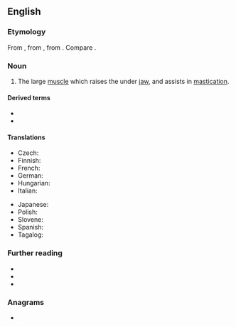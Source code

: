 {{also|masséter}}
==English==
{{wikipedia}}

===Etymology===
From {{etyl|NL.|en}}, from {{etyl|grc|en}} {{m|grc|μασητήρ||a chewer, a muscle of the lower jaw used in chewing}}, from {{m|grc|μασᾶσθαι||to chew}}. Compare {{cog|fr|masséter}}.

===Noun===
{{en-noun}}

# {{lb|en|anatomy}} The large [[muscle]] which raises the under [[jaw]], and assists in [[mastication]].

====Derived terms====
* {{l|en|masseteral}}
* {{l|en|masseteric}}

====Translations====
{{trans-top|the large muscle which raises the under jaw, and assists in mastication}}
* Czech: {{t|cs|žvýkací sval|m}}
* Finnish: {{t|fi|puremalihas}}
* French: {{t+|fr|masséter|m}}
* German: {{t|de|Masseter|m}}
* Hungarian: {{t+|hu|rágóizom}}
* Italian: {{t+|it|massetere|m}}
{{trans-mid}}
* Japanese: {{t|ja|咬筋|tr=こうきん, kōkin|sc=Jpan}}
* Polish: {{t|pl|mięsień żwacz|m}}
* Slovene: {{t|sl|žvekalka|f}}
* Spanish: {{t|es|masetero|m}}
* Tagalog: {{t|tl|pangnguya}}
{{trans-bottom}}

===Further reading===
* {{R:Webster 1913}}
* {{R:Century 1911}}
* {{R:OneLook}}

===Anagrams===
* {{anagrams|en|a=aeemrsst|Maestres|Seamster|measters|seamster|smearest|steamers|streames}}